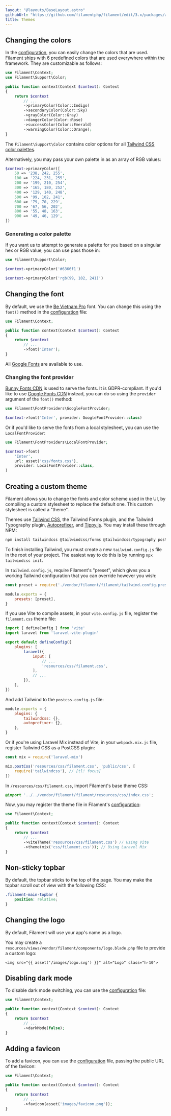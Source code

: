 ```yaml
---
layout: "@layouts/BaseLayout.astro"
githubUrl: "https://github.com/filamentphp/filament/edit/3.x/packages/app/docs/11-themes.md"
title: Themes
---
```


## Changing the colors

In the [configuration](configuration), you can easily change the colors that are used. Filament ships with 6 predefined colors that are used everywhere within the framework. They are customizable as follows:

```php
use Filament\Context;
use Filament\Support\Color;

public function context(Context $context): Context
{
    return $context
        // ...
        ->primaryColor(Color::Indigo)
        ->secondaryColor(Color::Sky)
        ->grayColor(Color::Gray)
        ->dangerColor(Color::Rose)
        ->successColor(Color::Emerald)
        ->warningColor(Color::Orange);
}
```

The `Filament\Support\Color` contains color options for all [Tailwind CSS color palettes](https://tailwindcss.com/docs/customizing-colors).

Alternatively, you may pass your own palette in as an array of RGB values:

```php
$context->primaryColor([
    50 => '238, 242, 255',
    100 => '224, 231, 255',
    200 => '199, 210, 254',
    300 => '165, 180, 252',
    400 => '129, 140, 248',
    500 => '99, 102, 241',
    600 => '79, 70, 229',
    700 => '67, 56, 202',
    800 => '55, 48, 163',
    900 => '49, 46, 129',
])
```

### Generating a color palette

If you want us to attempt to generate a palette for you based on a singular hex or RGB value, you can use pass those in:

```php
use Filament\Support\Color;

$context->primaryColor('#6366f1')

$context->primaryColor('rgb(99, 102, 241)')
```

## Changing the font

By default, we use the [Be Vietnam Pro](https://fonts.google.com/specimen/Be+Vietnam+Pro) font. You can change this using the `font()` method in the [configuration](configuration) file:

```php
use Filament\Context;

public function context(Context $context): Context
{
    return $context
        // ...
        ->font('Inter');
}
```

All [Google Fonts](https://fonts.google.com) are available to use.

### Changing the font provider

[Bunny Fonts CDN](https://fonts.bunny.net) is used to serve the fonts. It is GDPR-compliant. If you'd like to use [Google Fonts CDN](https://fonts.google.com) instead, you can do so using the `provider` argument of the `font()` method:

```php
use Filament\FontProviders\GoogleFontProvider;

$context->font('Inter', provider: GoogleFontProvider::class)
```

Or if you'd like to serve the fonts from a local stylesheet, you can use the `LocalFontProvider`:

```php
use Filament\FontProviders\LocalFontProvider;

$context->font(
    'Inter',
    url: asset('css/fonts.css'),
    provider: LocalFontProvider::class,
)
```

## Creating a custom theme

Filament allows you to change the fonts and color scheme used in the UI, by compiling a custom stylesheet to replace the default one. This custom stylesheet is called a "theme".

Themes use [Tailwind CSS](https://tailwindcss.com), the Tailwind Forms plugin, and the Tailwind Typography plugin, [Autoprefixer](https://github.com/postcss/autoprefixer), and [Tippy.js](https://atomiks.github.io/tippyjs). You may install these through NPM:

```bash
npm install tailwindcss @tailwindcss/forms @tailwindcss/typography postcss autoprefixer tippy.js --save-dev
```

To finish installing Tailwind, you must create a new `tailwind.config.js` file in the root of your project. The easiest way to do this is by running `npx tailwindcss init`.

In `tailwind.config.js`, require Filament's "preset", which gives you a working Tailwind configuration that you can override however you wish:

```js
const preset = require('./vendor/filament/filament/tailwind.config.preset')

module.exports = {
    presets: [preset],
}
```

If you use Vite to compile assets, in your `vite.config.js` file, register the `filament.css` theme file:

```js
import { defineConfig } from 'vite'
import laravel from 'laravel-vite-plugin'

export default defineConfig({
    plugins: [
        laravel({
            input: [
                // ...
                'resources/css/filament.css',
            ],
            // ...
        }),
    ],
})
```

And add Tailwind to the `postcss.config.js` file:

```js
module.exports = {
    plugins: {
        tailwindcss: {},
        autoprefixer: {},
    },
}
```

Or if you're using Laravel Mix instead of Vite, in your `webpack.mix.js` file, register Tailwind CSS as a PostCSS plugin:

```js
const mix = require('laravel-mix')

mix.postCss('resources/css/filament.css', 'public/css', [
    require('tailwindcss'), // [tl! focus]
])
```

In `/resources/css/filament.css`, import Filament's base theme CSS:

```css
@import '../../vendor/filament/filament/resources/css/index.css';
```

Now, you may register the theme file in Filament's [configuration](configuration):

```php
use Filament\Context;

public function context(Context $context): Context
{
    return $context
        // ...
        ->viteTheme('resources/css/filament.css') // Using Vite
        ->theme(mix('css/filament.css')); // Using Laravel Mix
}
```

## Non-sticky topbar

By default, the topbar sticks to the top of the page. You may make the topbar scroll out of view with the following CSS:

```css
.filament-main-topbar {
    position: relative;
}
```

## Changing the logo

By default, Filament will use your app's name as a logo.

You may create a `resources/views/vendor/filament/components/logo.blade.php` file to provide a custom logo:

```blade
<img src="{{ asset('/images/logo.svg') }}" alt="Logo" class="h-10">
```

## Disabling dark mode

To disable dark mode switching, you can use the [configuration](configuration) file:

```php
use Filament\Context;

public function context(Context $context): Context
{
    return $context
        // ...
        ->darkMode(false);
}
```

## Adding a favicon

To add a favicon, you can use the [configuration](configuration) file, passing the public URL of the favicon:

```php
use Filament\Context;

public function context(Context $context): Context
{
    return $context
        // ...
        ->favicon(asset('images/favicon.png'));
}
```
